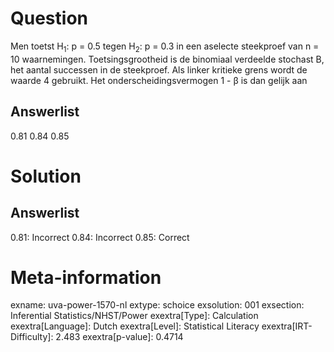 Question
========

Men toetst H~1~: p = 0.5 tegen H~2~: p = 0.3 in een aselecte steekproef
van n = 10 waarnemingen. Toetsingsgrootheid is de binomiaal verdeelde
stochast B, het aantal successen in de steekproef. Als linker kritieke
grens wordt de waarde 4 gebruikt. Het onderscheidingsvermogen 1 - β is
dan gelijk aan

Answerlist
----------

0.81
0.84
0.85

Solution
========

Answerlist
----------

0.81: Incorrect
0.84: Incorrect
0.85: Correct

Meta-information
================
exname: uva-power-1570-nl
extype: schoice
exsolution: 001
exsection: Inferential Statistics/NHST/Power
exextra[Type]: Calculation
exextra[Language]: Dutch
exextra[Level]: Statistical Literacy
exextra[IRT-Difficulty]: 2.483
exextra[p-value]: 0.4714
